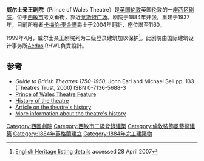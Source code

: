 {{Infobox Theatre
|name           = 威尔士亲王剧院
|image          = Prince of Wales Theatre 01.jpg
|caption        = 威尔士亲王剧院正在演出[[媽媽咪呀！|媽媽咪呀！]]
|address        = [[西敏市|西敏市]]考文垂街
|city           = 伦敦
|country        = 
|designation    = 二级登录建筑
|latitude       = 51.51025
|longitude      = -0.13201
|architect      = Charles J. Phipps
|owner          = Delfont Mackintosh Theatres
|capacity       = 1,160
|type           = [[西区剧院|西区剧院]]
|opened         = 1884年1月
|yearsactive    = 
|rebuilt        = 1937
|production     = ''The Book of Mormon''
|currentuse     = 
|website        = [http://www.delfontmackintosh.co.uk/Theatres/prince_of_wales_theatre.asp Prince of Wales Theatre website at Delfont Mackintosh Theatres]
}}
'''威尔士亲王剧院'''（Prince of Wales Theatre）是[[英国|英国]][[伦敦|伦敦]]英国伦敦的一座[[西区剧院|西区剧院]]，位于[[西敏市|西敏市]]考文垂街，靠近[[莱斯特广场|莱斯特广场]]。剧院于1884年开张，重建于1937年，目前所有者[[卡梅伦·麦金塔|卡梅伦·麦金塔]]爵士于2004年翻新，座位增至1160。

1999年4月，威尔士亲王剧院列为二级登录建筑加以保护<ref>[http://www.imagesofengland.org.uk/details/default.aspx?pid=2&id=473926 English Heritage listing details] {{Wayback|url=http://www.imagesofengland.org.uk/details/default.aspx?pid=2&id=473926 |date=20160304063942 }} accessed 28 April 2007</ref>。此剧院由国际建筑设计事务所[[Aedas|Aedas]] RHWL負責設計。

==参考==
{{Reflist}}
*''Guide to British Theatres 1750-1950'', John Earl and Michael Sell pp. 133 (Theatres Trust, 2000) ISBN 0-7136-5688-3
*[https://web.archive.org/web/20080828123423/http://www.arthurlloyd.co.uk/Archive/November/NovemberIndex.htm Prince of Wales Theatre Feature]
*[https://web.archive.org/web/20141006103308/http://www.delfontmackintosh.co.uk/Theatres/prince_wales_theatre.php History of the theatre]
*[https://web.archive.org/web/20141006185502/http://www.arthurlloyd.co.uk/PrinceOfWalesTheatre.htm Article on the theatre's history]
*[https://web.archive.org/web/20090106023042/http://www.arthurlloyd.co.uk/Archive/November/one.htm More information about the theatre's history]
[[Category:西區劇院|Category:西區劇院]]
[[Category:西敏市二級登錄建築|Category:西敏市二級登錄建築]]
[[Category:倫敦裝飾風藝術建築|Category:倫敦裝飾風藝術建築]]
[[Category:1884年英格蘭建立|Category:1884年英格蘭建立]]
[[Category:1884年完工建築物|Category:1884年完工建築物]]